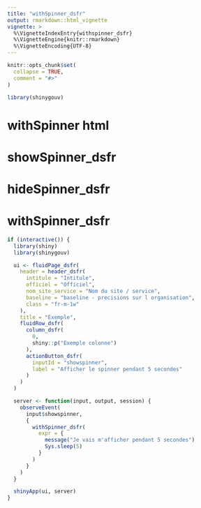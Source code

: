 ```yaml
---
title: "withSpinner_dsfr"
output: rmarkdown::html_vignette
vignette: >
  %\VignetteIndexEntry{withspinner_dsfr}
  %\VignetteEngine{knitr::rmarkdown}
  %\VignetteEncoding{UTF-8}
---
```


```r
knitr::opts_chunk$set(
  collapse = TRUE,
  comment = "#>"
)
```

```r
library(shinygouv)
```

<!-- WARNING - This vignette is generated by {fusen} from dev/flat_composants/flat_withSpinner.Rmd: do not edit by hand -->

# withSpinner html

# showSpinner_dsfr

    

  
  

# hideSpinner_dsfr

    

# withSpinner_dsfr

```r
if (interactive()) {
  library(shiny)
  library(shinygouv)

  ui <- fluidPage_dsfr(
    header = header_dsfr(
      intitule = "Intitule",
      officiel = "Officiel",
      nom_site_service = "Nom du site / service",
      baseline = "baseline - precisions sur l organisation",
      class = "fr-m-1w"
    ),
    title = "Exemple",
    fluidRow_dsfr(
      column_dsfr(
        0,
        shiny::p("Exemple colonne")
      ),
      actionButton_dsfr(
        inputId = "showspinner",
        label = "Afficher le spinner pendant 5 secondes"
      )
    )
  )

  server <- function(input, output, session) {
    observeEvent(
      input$showspinner,
      {
        withSpinner_dsfr(
          expr = {
            message("Je vais m'afficher pendant 5 secondes")
            Sys.sleep(5)
          }
        )
      }
    )
  }

  shinyApp(ui, server)
}
```

